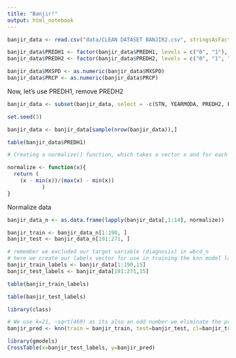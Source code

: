 ```yaml
---
title: "Banjir!"
output: html_notebook
---
```


```r
banjir_data <- read.csv("data/CLEAN DATASET BANJIR2.csv", stringsAsFactors = FALSE)

banjir_data$PREDH1 <- factor(banjir_data$PREDH1, levels = c("0", "1"), labels = c("Normal", "Banjir"))
banjir_data$PREDH2 <- factor(banjir_data$PREDH2, levels = c("0", "1", "2", "3"), labels = c("Normal", "H-2", "H-1", "Banjir"))

banjir_data$MXSPD <- as.numeric(banjir_data$MXSPD)
banjir_data$PRCP <- as.numeric(banjir_data$PRCP)
```

Now, let's use PREDH1, remove PREDH2
```r
banjir_data <- subset(banjir_data, select = -c(STN, YEARMODA, PREDH2, FOG, SNOW, HAIL))

set.seed(3)

banjir_data <- banjir_data[sample(nrow(banjir_data)),]

table(banjir_data$PREDH1)

```



```r
# Creating a normalize() function, which takes a vector x and for each value in that vector, subtracts the minimum value in x and divides by the range of x

normalize <- function(x){
  return ( 
    (x - min(x))/(max(x) - min(x)) 
           )
}
```


Normalize data
```r
banjir_data_n <- as.data.frame(lapply(banjir_data[,1:14], normalize))
```



```r



banjir_train <- banjir_data_n[1:190, ]
banjir_test <- banjir_data_n[191:271, ]

# remember we excluded our target variable (diagnosis) in wbcd_n
# here we create our labels vector for use in training the knn model later
banjir_train_labels <- banjir_data[1:190,15]
banjir_test_labels <- banjir_data[191:271,15]
```

```r
table(banjir_train_labels)
```

```r
table(banjir_test_labels)
```


```r
library(class)

# We use k=21, ~sqrt(469) as its also an odd number we eliminate the prob. of getting a tie
banjir_pred <- knn(train = banjir_train, test=banjir_test, cl=banjir_train_labels, k=21)
```


```r
library(gmodels)
CrossTable(x=banjir_test_labels, y=banjir_pred)
```



